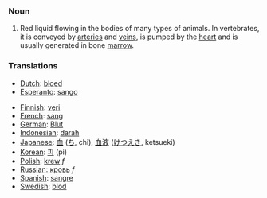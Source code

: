 === Noun ===

# Red liquid flowing in the bodies of many types of animals.  In vertebrates, it is conveyed by [[artery|arteries]] and [[vein]]s, is pumped by the [[heart]] and is usually generated in bone [[marrow]].

=== Translations ===

*[[Dutch]]: [[bloed]]
*[[Esperanto]]: [[sango]]

*[[Finnish]]: [[veri]]
*[[French]]: [[sang]]
*[[German]]: [[Blut]]
*[[Indonesian]]: [[darah]]
*[[Japanese]]: [[血]] ([[ち]], chi), [[血液]] ([[けつえき]], ketsueki)
*[[Korean]]: [[피]] (pi)
*[[Polish]]: [[krew]] ''f''
*[[Russian]]: [[кровь]] ''f''
*[[Spanish]]: [[sangre]]
*[[Swedish]]: [[blod]]